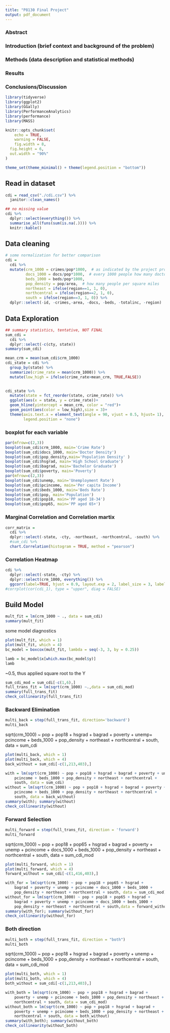 ```yaml
---
title: "P8130 Final Project"
output: pdf_document
---
```



### Abstract  
### Introduction (brief context and background of the problem) 
### Methods (data description and statistical methods)  
### Results 
### Conclusions/Discussion  

```r
library(tidyverse)
library(ggplot2)
library(GGally)
library(PerformanceAnalytics)
library(performance)
library(MASS)
```
```r
knitr::opts_chunk$set(
	echo = TRUE,
	warning = FALSE,
	fig.width = 8, 
  fig.height = 6,
  out.width = "90%"
)

theme_set(theme_minimal() + theme(legend.position = "bottom"))
```

## Read in dataset
```r
cdi = read_csv("./cdi.csv") %>% 
  janitor::clean_names()
```

```r
## no missing value
cdi %>% 
  dplyr::select(everything()) %>%  
  summarise_all(funs(sum(is.na(.)))) %>% 
  knitr::kable()
```

## Data cleaning
```r
# some normalization for better comparison
cdi = 
  cdi %>% 
  mutate(crm_1000 = crimes/pop*1000,  # as indicated by the project prompt
         docs_1000 = docs/pop*1000,  # every 1000 people how many doctors
         beds_1000 = beds/pop*1000, 
         pop_density = pop/area,  # how many people per square miles
         northeast = ifelse(region==1, 1, 0),
         northcentral = ifelse(region==2, 1, 0),
         south = ifelse(region==3, 1, 0)) %>% 
  dplyr::select(-id, -crimes,-area, -docs, -beds, -totalinc, -region)
```


## Data Exploration
```r
## summary statistics, tentative, NOT FINAL
sum_cdi = 
  cdi %>% 
  dplyr::select(-c(cty, state))
summary(sum_cdi)
```

```r
mean_crm = mean(sum_cdi$crm_1000)
cdi_state = cdi %>% 
  group_by(state) %>% 
  summarize(crime_rate = mean(crm_1000)) %>% 
  mutate(low_high = ifelse(crime_rate>mean_crm, TRUE,FALSE))
  

cdi_state %>% 
  mutate(state = fct_reorder(state, crime_rate)) %>% 
  ggplot(aes(x = state, y = crime_rate))+
  geom_hline(yintercept = mean_crm, color = "red")+
  geom_point(aes(color = low_high),size = 3)+
  theme(axis.text.x = element_text(angle = 90, vjust = 0.5, hjust= 1),
        legend.position = "none")
```

### boxplot for each variable
```r
par(mfrow=c(2,3))
boxplot(sum_cdi$crm_1000, main='Crime Rate')
boxplot(sum_cdi$docs_1000, main='Doctor Density')
boxplot(sum_cdi$pop_density,main='Population Density' )
boxplot(sum_cdi$hsgrad, main='High School Graduate')
boxplot(sum_cdi$bagrad, main='Bachelor Graduate')
boxplot(sum_cdi$poverty, main='Poverty')
par(mfrow=c(2,3))
boxplot(sum_cdi$unemp, main='Unemployment Rate')
boxplot(sum_cdi$pcincome, main='Per capita Income')
boxplot(sum_cdi$beds_1000, main='Beds Rate')
boxplot(sum_cdi$pop, main='Population')
boxplot(sum_cdi$pop18, main='PP aged 18-34')
boxplot(sum_cdi$pop65, main='PP aged 65+')
```



### Marginal Correlation and Correlation martix
```r
corr_matrix = 
  cdi %>% 
  dplyr::select(-state, -cty, -northeast, -northcentral, -south) %>% 
  #sum_cdi %>% 
  chart.Correlation(histogram = TRUE, method = "pearson")
```

### Correlation Heatmap
```r
cdi %>% 
  dplyr::select(-state, -cty) %>% 
  dplyr::select(crm_1000, everything()) %>% 
  ggcorr(label=TRUE, hjust = 0.9, layout.exp = 2, label_size = 3, label_round = 2)
#corrplot(cor(cdi_1), type = "upper", diag = FALSE)
```
## Build Model
```r
mult_fit = lm(crm_1000 ~ ., data = sum_cdi)
summary(mult_fit)
```

some model diagnostics
```r
plot(mult_fit, which = 1)
plot(mult_fit, which = 4)
bc_model = boxcox(mult_fit, lambda = seq(-3, 3, by = 0.25))
```

```r
lamb = bc_model$x[which.max(bc_model$y)]
lamb
```

~0.5, thus applied square root to the Y
```r
sum_cdi_mod = sum_cdi[-c(1,6),]
full_trans_fit = lm(sqrt(crm_1000) ~.,data = sum_cdi_mod)
summary(full_trans_fit)
check_collinearity(full_trans_fit)
```


### Backward Elimination
```r
multi_back = step(full_trans_fit, direction='backward')
multi_back
```
sqrt(crm_1000) ~ pop + pop18 + hsgrad + bagrad + poverty + unemp+
    pcincome + beds_1000 + pop_density + northeast + northcentral + 
    south, data = sum_cdi
```r
plot(multi_back, which = 1)
plot(multi_back, which = 4)
back_without = sum_cdi[-c(1,213,403),]

with = lm(sqrt(crm_1000) ~ pop + pop18 + hsgrad + bagrad + poverty + unemp+
    pcincome + beds_1000 + pop_density + northeast + northcentral + 
    south, data = sum_cdi) 
without = lm(sqrt(crm_1000) ~ pop + pop18 + hsgrad + bagrad + poverty + unemp+
    pcincome + beds_1000 + pop_density + northeast + northcentral + 
    south, data = back_without)
summary(with); summary(without)
check_collinearity(without)
```


### Forward Selection
```r
multi_forward = step(full_trans_fit, direction = 'forward')
multi_forward
```
sqrt(crm_1000) ~ pop + pop18 + pop65 + hsgrad + 
    bagrad + poverty + unemp + pcincome + docs_1000 + beds_1000 + 
    pop_density + northeast + northcentral + south, data = sum_cdi_mod
```r
plot(multi_forward, which = 1)
plot(multi_forward, which = 4)
forward_without = sum_cdi[-c(1,416,403),]

with_for = lm(sqrt(crm_1000) ~ pop + pop18 + pop65 + hsgrad + 
    bagrad + poverty + unemp + pcincome + docs_1000 + beds_1000 + 
    pop_density + northeast + northcentral + south, data = sum_cdi_mod) 
without_for = lm(sqrt(crm_1000) ~ pop + pop18 + pop65 + hsgrad + 
    bagrad + poverty + unemp + pcincome + docs_1000 + beds_1000 + 
    pop_density + northeast + northcentral + south,data = forward_without)
summary(with_for); summary(without_for)
check_collinearity(without_for)
```


### Both direction
```r
multi_both = step(full_trans_fit, direction = "both")
multi_both
```

sqrt(crm_1000) ~ pop + pop18 + hsgrad + bagrad + 
    poverty + unemp + pcincome + beds_1000 + pop_density + northeast + 
    northcentral + south, data = sum_cdi_mod
```r
plot(multi_both, which = 1)
plot(multi_both, which = 4)
both_without = sum_cdi[-c(1,213,403),]

with_both = lm(sqrt(crm_1000) ~ pop + pop18 + hsgrad + bagrad + 
    poverty + unemp + pcincome + beds_1000 + pop_density + northeast + 
    northcentral + south, data = sum_cdi_mod) 
without_both = lm(sqrt(crm_1000) ~ pop + pop18 + hsgrad + bagrad + 
    poverty + unemp + pcincome + beds_1000 + pop_density + northeast + 
    northcentral + south, data = both_without)
summary(with_both); summary(without_both)
check_collinearity(without_both)
```
